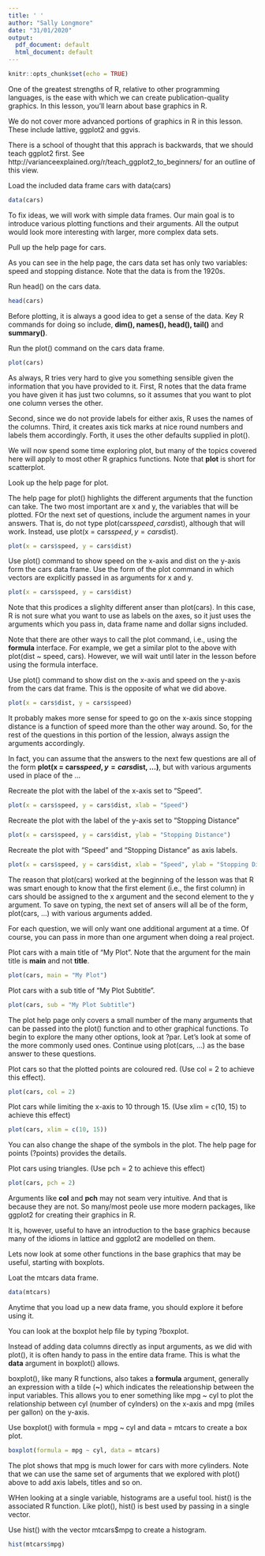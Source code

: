 ```yaml
---
title: ' '
author: "Sally Longmore"
date: "31/01/2020"
output:
  pdf_document: default
  html_document: default
---
```


```r
knitr::opts_chunk$set(echo = TRUE)
```

One of the greatest strengths of R, relative to other programming languages, is the ease with which we can create publication-quality graphics. In this lesson, you'll learn about base graphics in R.

We do not cover more advanced portions of graphics in R in this lesson. These include lattive, ggplot2 and ggvis.

There is a school of thought that this apprach is backwards, that we should teach ggplot2 first. See http://varianceexplained.org/r/teach_ggplot2_to_beginners/ for an outline of this view.

Load the included data frame cars with data(cars)

```r
data(cars)
```


To fix ideas, we will work with simple data frames. Our main goal is to introduce various plotting functions and their arguments. All the output would look more interesting with larger, more complex data sets.

Pull up the help page for cars.

As you can see in the help page, the cars data set has only two variables: speed and stopping distance. Note that the data is from the 1920s.

Run head() on the cars data.

```r
head(cars)
```

Before plotting, it is always a good idea to get a sense of the data. Key R commands for doing so include, **dim(), names(), head(), tail()** and **summary()**.

Run the plot() command on the cars data frame.

```r
plot(cars)
```

As always, R tries very hard to give you something sensible given the information that you have provided to it. First, R notes that the data frame you have given it has just two columns, so it assumes that you want to plot one column verses the other.

Second, since we do not provide labels for either axis, R uses the names of the columns. Third, it creates axis tick marks at nice round numbers and labels them accordingly. Forth, it uses the other defaults supplied in plot().

We will now spend some time exploring plot, but many of the topics covered here will apply to most other R graphics functions. Note that **plot** is short for scatterplot.

Look up the help page for plot.

The help page for plot() highlights the different arguments that the function can take. The two most important are x and y, the variables that will be plotted. FOr the next set of questions, include the argument names in your answers. That is, do not type plot(cars$speed, cars$dist), although that will work. Instead, use plot(x = cars$speed, y = cars$dist).

```r
plot(x = cars$speed, y = cars$dist)
```

Use plot() command to show speed on the x-axis and dist on the y-axis form the cars data frame. Use the form of the plot command in which vectors are explicitly passed in as arguments for x and y.

```r
plot(x = cars$speed, y = cars$dist)
```

Note that this prodices a slighlty different anser than plot(cars). In this case, R is not sure what you want to use as labels on the axes, so it just uses the arguments which you pass in, data frame name and dollar signs included.

Note that there are other ways to call the plot command, i.e., using the **formula** interface. For example, we get a similar plot to the above with plot(dist ~ speed, cars). However, we will wait until later in the lesson before using the formula interface.

Use plot() command to show dist on the x-axis and speed on the y-axis from the cars dat frame. This is the opposite of what we did above.

```r
plot(x = cars$dist, y = cars$speed)
```

It probably makes more sense for speed to go on the x-axis since stopping distance is a function of speed more than the other way around. So, for the rest of the questions in this portion of the lession, always assign the arguments accordingly.

In fact, you can assume that the answers to the next few questions are all of the form **plot(x = cars$speed, y = cars$dist, ...)**, but with various arguments used in place of the ...

Recreate the plot with the label of the x-axis set to "Speed".

```r
plot(x = cars$speed, y = cars$dist, xlab = "Speed")
```

Recreate the plot with the label of the y-axis set to "Stopping Distance"

```r
plot(x = cars$speed, y = cars$dist, ylab = "Stopping Distance")
```

Recreate the plot with "Speed" and "Stopping Distance" as axis labels.

```r
plot(x = cars$speed, y = cars$dist, xlab = "Speed", ylab = "Stopping Distance")
```

The reason that plot(cars) worked at the beginning of the lesson was that R was smart enough to know that the first element (i.e., the first column) in cars should be assigned to the x argument and the second element to the y argument. To save on typing, the next set of ansers will all be of the form, plot(cars, ...) with various arguments added.

For each question, we will only want one additional argument at a time. Of course, you can pass in more than one argument when doing a real project.

Plot cars with a main title of "My Plot". Note that the argument for the main title is **main** and not **title**.

```r
plot(cars, main = "My Plot")
```

Plot cars with a sub title of "My Plot Subtitle".

```r
plot(cars, sub = "My Plot Subtitle")
```

The plot help page only covers a small number of the many arguments that can be passed into the plot() function and to other graphical functions. To begin to explore the many other options, look at ?par. Let's look at some of the more commonly used ones. Continue using plot(cars, ...) as the base answer to these questions.

Plot cars so that the plotted points are coloured red. (Use col = 2 to achieve this effect).

```r
plot(cars, col = 2)
```

Plot cars while limiting the x-axis to 10 through 15. (Use xlim = c(10, 15) to achieve this effect)

```r
plot(cars, xlim = c(10, 15))
```

You can also change the shape of the symbols in the plot. The help page for points (?points) provides the details.

Plot cars using triangles. (Use pch = 2 to achieve this effect)

```r
plot(cars, pch = 2)
```

Arguments like **col** and **pch** may not seam very intuitive. And that is because they are not. So many/most peole use more modern packages, like ggplot2 for creating their graphics in R.

It is, however, useful to have an introduction to the base graphics because many of the idioms in lattice and ggplot2 are modelled on them.

Lets now look at some other functions in the base graphics that may be useful, starting with boxplots.

Loat the mtcars data frame.

```r
data(mtcars)
```

Anytime that you load up a new data frame, you should explore it before using it.

You can look at the boxplot help file by typing ?boxplot.

Instead of adding data columns directly as input arguments, as we did with plot(), it is often handy to pass in the entire data frame. This is what the **data** argument in boxplot() allows.

boxplot(), like many R functions, also takes a **formula** argument, generally an expression with a tilde (**~**) which indicates the releationship between the input variables. This allows you to ener something like mpg ~ cyl to plot the relationship between cyl (number of cylnders) on the x-axis and mpg (miles per gallon) on the y-axis.

Use boxplot() with formula = mpg ~ cyl and data = mtcars to create a box plot.

```r
boxplot(formula = mpg ~ cyl, data = mtcars)
```

The plot shows that mpg is much lower for cars with more cylinders. Note that we can use the same set of arguments that we explored with plot() above to add axis labels, titles and so on.

WHen looking at a single variable, histograms are a useful tool. hist() is the associated R function. Like plot(), hist() is best used by passing in a single vector.

Use hist() with the vector mtcars$mpg to create a histogram.

```r
hist(mtcars$mpg)
```

